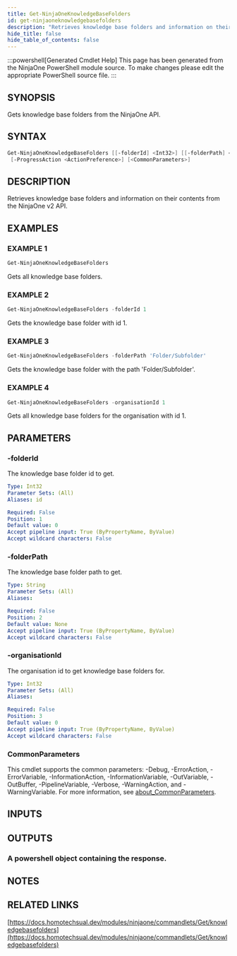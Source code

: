 ```yaml
---
title: Get-NinjaOneKnowledgeBaseFolders
id: get-ninjaoneknowledgebasefolders
description: "Retrieves knowledge base folders and information on their contents from the NinjaOne v2 API."
hide_title: false
hide_table_of_contents: false
---
```


:::powershell[Generated Cmdlet Help]
This page has been generated from the NinjaOne PowerShell module source. To make changes please edit the appropriate PowerShell source file.
:::

## SYNOPSIS

Gets knowledge base folders from the NinjaOne API.

## SYNTAX

```powershell
Get-NinjaOneKnowledgeBaseFolders [[-folderId] <Int32>] [[-folderPath] <String>] [[-organisationId] <Int32>]
 [-ProgressAction <ActionPreference>] [<CommonParameters>]
```

## DESCRIPTION

Retrieves knowledge base folders and information on their contents from the NinjaOne v2 API.

## EXAMPLES

### EXAMPLE 1

```powershell
Get-NinjaOneKnowledgeBaseFolders
```

Gets all knowledge base folders.

### EXAMPLE 2

```powershell
Get-NinjaOneKnowledgeBaseFolders -folderId 1
```

Gets the knowledge base folder with id 1.

### EXAMPLE 3

```powershell
Get-NinjaOneKnowledgeBaseFolders -folderPath 'Folder/Subfolder'
```

Gets the knowledge base folder with the path 'Folder/Subfolder'.

### EXAMPLE 4

```powershell
Get-NinjaOneKnowledgeBaseFolders -organisationId 1
```

Gets all knowledge base folders for the organisation with id 1.

## PARAMETERS

### -folderId

The knowledge base folder id to get.

```yaml
Type: Int32
Parameter Sets: (All)
Aliases: id

Required: False
Position: 1
Default value: 0
Accept pipeline input: True (ByPropertyName, ByValue)
Accept wildcard characters: False
```

### -folderPath

The knowledge base folder path to get.

```yaml
Type: String
Parameter Sets: (All)
Aliases:

Required: False
Position: 2
Default value: None
Accept pipeline input: True (ByPropertyName, ByValue)
Accept wildcard characters: False
```

### -organisationId

The organisation id to get knowledge base folders for.

```yaml
Type: Int32
Parameter Sets: (All)
Aliases:

Required: False
Position: 3
Default value: 0
Accept pipeline input: True (ByPropertyName, ByValue)
Accept wildcard characters: False
```

### CommonParameters

This cmdlet supports the common parameters: -Debug, -ErrorAction, -ErrorVariable, -InformationAction, -InformationVariable, -OutVariable, -OutBuffer, -PipelineVariable, -Verbose, -WarningAction, and -WarningVariable. For more information, see [about_CommonParameters](http://go.microsoft.com/fwlink/?LinkID=113216).

## INPUTS


## OUTPUTS

### A powershell object containing the response.

## NOTES

## RELATED LINKS

[https://docs.homotechsual.dev/modules/ninjaone/commandlets/Get/knowledgebasefolders](https://docs.homotechsual.dev/modules/ninjaone/commandlets/Get/knowledgebasefolders)
